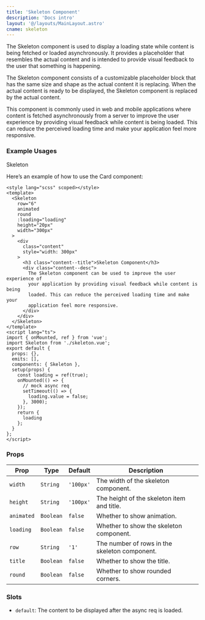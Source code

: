 ```yaml
---
title: 'Skeleton Component'
description: 'Docs intro'
layout: '@/layouts/MainLayout.astro'
cname: skeleton
---
```



The Skeleton component is used to display a loading state while content is being fetched or loaded asynchronously. It provides a placeholder that resembles the actual content and is intended to provide visual feedback to the user that something is happening.

The Skeleton component consists of a customizable placeholder block that has the same size and shape as the actual content it is replacing. When the actual content is ready to be displayed, the Skeleton component is replaced by the actual content.

This component is commonly used in web and mobile applications where content is fetched asynchronously from a server to improve the user experience by providing visual feedback while content is being loaded. This can reduce the perceived loading time and make your application feel more responsive.

### Example Usages

<div class="phone">
  <div class="phone-top">Skeleton</div>
  <div class="phone-content">
    <SkeletonVue client:visible />
  </div>
  <div class="phone-bottom"></div>
</div>

Here’s an example of how to use the Card component:

```vue
<style lang="scss" scoped></style>
<template>
  <Skeleton
    row="6"
    animated
    round
    :loading="loading"
    height="20px"
    width="300px"
  >
    <div
      class="content"
      style="width: 300px"
    >
      <h3 class="content--title">Skeleton Component</h3>
      <div class="content--desc">
        The Skeleton component can be used to improve the user experience of
        your application by providing visual feedback while content is being
        loaded. This can reduce the perceived loading time and make your
        application feel more responsive.
      </div>
    </div>
  </Skeleton>
</template>
<script lang="ts">
import { onMounted, ref } from 'vue';
import Skeleton from './skeleton.vue';
export default {
  props: {},
  emits: [],
  components: { Skeleton },
  setup(props) {
    const loading = ref(true);
    onMounted(() => {
      // mock async req
      setTimeout(() => {
        loading.value = false;
      }, 3000);
    });
    return {
      loading
    };
  }
};
</script>
```

### Props

| Prop       | Type      | Default   | Description                                   |
| ---------- | --------- | --------- | --------------------------------------------- |
| `width`    | `String`  | `'100px'` | The width of the skeleton component.          |
| `height`   | `String`  | `'100px'` | The height of the skeleton item and title.    |
| `animated` | `Boolean` | `false`   | Whether to show animation.                    |
| `loading`  | `Boolean` | `false`   | Whether to show the skeleton component.       |
| `row`      | `String`  | `'1'`     | The number of rows in the skeleton component. |
| `title`    | `Boolean` | `false`   | Whether to show the title.                    |
| `round`    | `Boolean` | `false`   | Whether to show rounded corners.              |

### Slots

- `default`: The content to be displayed after the async req is loaded.
